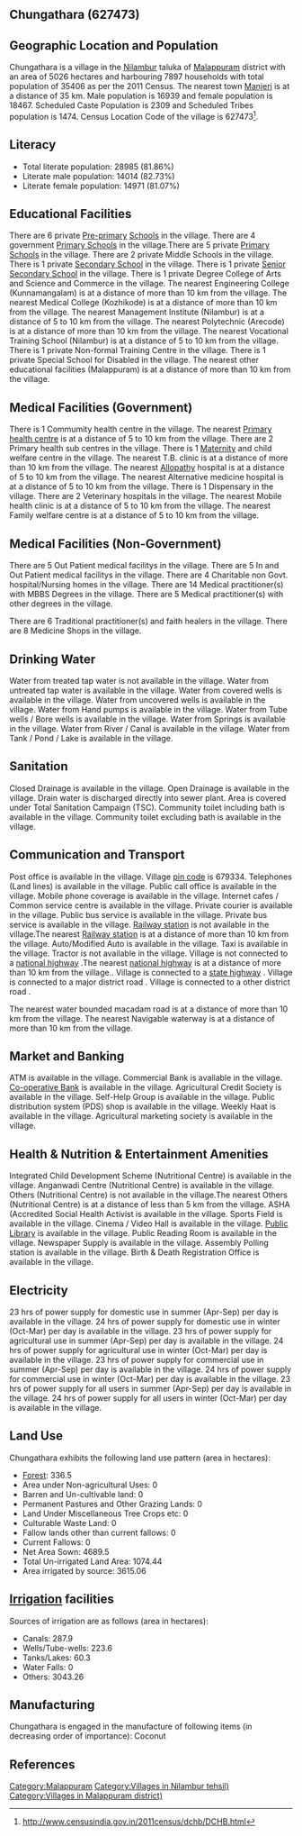 {{Infobox settlement
| name=Chungathara
| native_name=
| native_name_lang=
| other_name=
| nickname=
| settlement_type=Village
| image_skyline=
| image_alt=
| image_caption=
| pushpin_map=India Kerala
| pushpin_label_position=right
| pushpin_map_alt=
| pushpin_map_caption=Location in Kerala, India
| latd=
| latm=
| lats=
| latNS=
| longd=
| longm=
| longs=
| longEW=
| coordinates_display=inline,title
| subdivision_type=Country
| subdivision_name={{flag|India}}
| subdivision_type1=[[States and territories of India|State]]
| subdivision_name1=Kerala 
| subdivision_type2=[[List of districts of India|District]]
| subdivision_name2=Malappuram
| subdivision_type3=Tahsil
| subdivision_name3=Nilambur
| website=
| established_title=<!-- Established -->
| established_date=
| founder=
| named_for=
| government_type=
| governing_body=
| unit_pref=Metric=
| area_footnotes=
| area_rank=
| area_total_km2=50.26
| elevation_footnotes=
| elevation_m=
| population_total=35406
| population_as_of=2011
| population_rank=
| population_density_km2=704
| population_demonym=
| population_footnotes=
| demographics_type1=Languages
| demographics1_title1=Official
| demographics1_info1=[[Malayalam language|Malayalam]]
| timezone1=[[Indian Standard Time|IST]]
| utc_offset1==+5:30
| postal_code_type=[[Postal Index Number|PIN]]
| postal_code=679334
| area_code_type=Telephone code
| area_code=
| registration_plate=
| blank1_name_sec1=Nearest city
| blank1_info_sec1=[[Manjeri]]
| blank2_name_sec1=[[Human sex ratio|Sex ratio]]
| blank2_info_sec1=1090 [[male|♂]]/[[female|♀]]
| blank3_name_sec1=Literacy
| blank3_info_sec1=81.86%
| blank1_name_sec2=[[2011 Census of India|2011 census]] code
| blank1_info_sec2=627473
| footnotes=
}}

== Chungathara (627473) ==

== Geographic Location and Population ==

Chungathara is a village in the [[Nilambur]] taluka of [[Malappuram]] district with an area of 5026 hectares and harbouring 7897 households with total population of 35406 as per the 2011 Census. The nearest town [[Manjeri]] is at a distance of 35 km. Male population is 16939 and female population is 18467. Scheduled Caste Population is 2309 and Scheduled Tribes population is 1474. Census Location Code of the village is 627473<ref>http://www.censusindia.gov.in/2011census/dchb/DCHB.html</ref>.


== Literacy ==  
* Total literate population: 28985 (81.86%)
* Literate male population: 14014 (82.73%)
* Literate female population: 14971 (81.07%)


== Educational Facilities ==  
There are 6 private [[Pre-primary]] [[School]]s in the village.
There are 4 government [[Primary School]]s in the village.There are 5 private [[Primary School]]s in the village.
There are 2 private Middle Schools in the village.
There is 1 private [[Secondary School]] in the village.
There is 1 private [[Senior Secondary School]] in the village.
There is 1 private Degree College of Arts and Science and Commerce in the village.
The nearest Engineering College (Kunnamangalam) is at a distance of more than 10 km from the village.
The nearest Medical College (Kozhikode) is at a distance of more than 10 km from the village.
The nearest Management Institute (Nilambur) is at a distance of 5 to 10 km from the village.
The nearest Polytechnic (Arecode) is at a distance of more than 10 km from the village.
The nearest Vocational Training School (Nilambur) is at a distance of 5 to 10 km from the village.
There is 1 private Non-formal Training Centre in the village.
There is 1 private Special School for Disabled in the village.
The nearest other educational facilities (Malappuram) is at a distance of more than 10 km from the village.


== Medical Facilities (Government) ==
There is 1 Commumity health centre in the village.
The nearest [[Primary health centre]] is at a distance of 5 to 10 km from the village.
There are 2 Primary health sub centres in the village.
There is 1 [[Maternity]] and child welfare centre in the village.
The nearest T.B. clinic is at a distance of more than 10 km from the village.
The nearest [[Allopathy]] hospital is at a distance of 5 to 10 km from the village.
The nearest Alternative medicine hospital is at a distance of 5 to 10 km from the village.
There is 1 Dispensary in the village.
There are 2 Veterinary hospitals in the village.
The nearest Mobile health clinic is at a distance of 5 to 10 km from the village.
The nearest Family welfare centre is at a distance of 5 to 10 km from the village.


== Medical Facilities (Non-Government) ==
There are 5 Out Patient medical facilitys in the village.
There are 5 In and Out Patient medical facilitys in the village.
There are 4 Charitable non Govt. hospital/Nursing homes in the village.
There are 14 Medical practitioner(s) with MBBS Degrees in the village.
There are 5 Medical practitioner(s) with other degrees in the village.

There are 6 Traditional practitioner(s) and faith healers in the village.
There are 8 Medicine Shops in the village.



== Drinking Water ==
Water from treated tap water is not available in the village.
Water from untreated tap water is available in the village.
Water from covered wells is available in the village.
Water from uncovered wells is available in the village.
Water from Hand pumps is available in the village.
Water from Tube wells / Bore wells is available in the village.
Water from Springs is available in the village.
Water from River / Canal is available in the village.
Water from Tank / Pond / Lake is available in the village.


== Sanitation ==
Closed Drainage is available in the village.
Open Drainage is available in the village.
Drain water is discharged directly into sewer plant.
Area is covered under Total Sanitation Campaign (TSC).
Community toilet including bath is available in the village.
Community toilet excluding bath is available in the village.


== Communication and Transport ==
Post office is available in the village.
Village [[pin code]] is 679334.
Telephones (Land lines) is available in the village.
Public call office is available in the village.
Mobile phone coverage is available in the village.
Internet cafes / Common service centre is available in the village.
Private courier is available in the village.
Public bus service is available in the village.
Private bus service is available in the village.
[[Railway station]] is not available in the village.The nearest [[Railway station]] is at a distance of more than 10 km from the village.
Auto/Modified Auto is available in the village.
Taxi is available in the village.
Tractor is not available in the village.
Village is not connected to a [[national highway]] .The nearest [[national highway]] is at a distance of more than 10 km from the village..
Village is connected to a [[state highway]]  .
Village is connected to a major district road    .
Village is connected to a other district road  .


The nearest water bounded macadam road is at a distance of more than 10 km from the village.
The nearest Navigable waterway is at a distance of more than 10 km from the village.



== Market and Banking ==
ATM is available in the village.
Commercial Bank is available in the village.
[[Co-operative Bank]] is available in the village.
Agricultural Credit Society is available in the village.
Self-Help Group is available in the village.
Public distribution system (PDS) shop is available in the village.
Weekly Haat is available in the village.
Agricultural marketing society is available in the village.


== Health & Nutrition & Entertainment Amenities ==
Integrated Child Development Scheme (Nutritional Centre) is available in the village.
Anganwadi Centre (Nutritional Centre) is available in the village.
Others (Nutritional Centre) is not available in the village.The nearest Others (Nutritional Centre) is at a distance of less than 5 km from the village.
ASHA (Accredited Social Health Activist is available in the village.
Sports Field is available in the village.
Cinema / Video Hall is available in the village.
[[Public Library]] is available in the village.
Public Reading Room is available in the village.
Newspaper Supply is available in the village.
Assembly Polling station is available in the village.
Birth & Death Registration Office is available in the village.


== Electricity ==
23 hrs of power supply for domestic use in summer (Apr-Sep) per day is available in the village.
24 hrs of power supply for domestic use in winter (Oct-Mar) per day is available in the village.
23 hrs of power supply for agricultural use in summer (Apr-Sep) per day is available in the village.
24 hrs of power supply for agricultural use in winter (Oct-Mar) per day is available in the village.
23 hrs of power supply for commercial use in summer (Apr-Sep) per day is available in the village.
24 hrs of power supply for commercial use in winter (Oct-Mar) per day is available in the village.
23 hrs of power supply for all users in summer (Apr-Sep) per day is available in the village.
24 hrs of power supply for all users in winter (Oct-Mar) per day is available in the village.


== Land Use ==
Chungathara exhibits the following land use pattern (area in hectares):
* [[Forest]]: 336.5
* Area under Non-agricultural Uses: 0
* Barren and Un-cultivable land: 0
* Permanent Pastures and Other Grazing Lands: 0
* Land Under Miscellaneous Tree Crops etc: 0
* Culturable Waste Land: 0
* Fallow lands other than current fallows: 0
* Current Fallows: 0
* Net Area Sown: 4689.5
* Total Un-irrigated Land Area: 1074.44
* Area irrigated by source: 3615.06


== [[Irrigation]] facilities ==
Sources of irrigation are as follows (area in hectares):
* Canals: 287.9
* Wells/Tube-wells: 223.6
* Tanks/Lakes: 60.3
* Water Falls: 0
* Others: 3043.26


== Manufacturing ==
Chungathara is engaged in the manufacture of following items (in decreasing order of importance): Coconut


[[Category:Malappuram]]
[[Category:Villages in Nilambur tehsil)]]
[[Category:Villages in Malappuram district)]]


== References ==
{{Reflist}}



